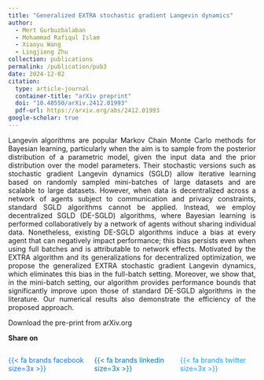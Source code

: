```yaml
---
title: "Generalized EXTRA stochastic gradient Langevin dynamics"
author: 
  - Mert Gurbuzbalaban
  - Mohammad Rafiqul Islam
  - Xiaoyu Wang 
  - Lingjiong Zhu
collection: publications
permalink: /publication/pub3
date: 2024-12-02  
citation:
  type: article-journal
  container-title: "arXiv preprint"
  doi: "10.48550/arXiv.2412.01993"
  pdf-url: https://arxiv.org/abs/2412.01993
google-scholar: true
---  
```


<p style="text-align: justify">
Langevin algorithms are popular Markov Chain Monte Carlo methods for Bayesian learning, particularly when the aim is to sample from the posterior distribution of a parametric model, given the input data and the prior distribution over the model parameters. Their stochastic versions such as stochastic gradient Langevin dynamics (SGLD) allow iterative learning based on randomly sampled mini-batches of large datasets and are scalable to large datasets. However, when data is decentralized across a network of agents subject to communication and privacy constraints, standard SGLD algorithms cannot be applied. Instead, we employ decentralized SGLD (DE-SGLD) algorithms, where Bayesian learning is performed collaboratively by a network of agents without sharing individual data. Nonetheless, existing DE-SGLD algorithms induce a bias at every agent that can negatively impact performance; this bias persists even when using full batches and is attributable to network effects. Motivated by the EXTRA algorithm and its generalizations for decentralized optimization, we propose the generalized EXTRA stochastic gradient Langevin dynamics, which eliminates this bias in the full-batch setting. Moreover, we show that, in the mini-batch setting, our algorithm provides performance bounds that significantly improve upon those of standard DE-SGLD algorithms in the literature. Our numerical results also demonstrate the efficiency of the proposed approach.
</p>  

Download the pre-print from [arXiv.org](https://arxiv.org/abs/2412.01993){target="_blank" style="text-decoration:none"}  

**Share on**  

::::{.columns}
:::{.column width="33%"}
<a href="https://www.facebook.com/sharer.php?u=https://mrislambd.github.io/publication/pub3/" target="_blank" style="color:#1877F2; text-decoration: none;">
 
{{< fa brands facebook size=3x >}}
</a>
 
:::
 
:::{.column width="33%"}
<a href="https://www.linkedin.com/sharing/share-offsite/?url=https://mrislambd.github.io/publication/pub3/" target="_blank" style="color:#0077B5; text-decoration: none;">
 
{{< fa brands linkedin size=3x >}}
</a>
 
:::
 
:::{.column width="33%"}
<a href="https://www.twitter.com/intent/tweet?url=https://mrislambd.github.io/publication/pub3/" target="_blank" style="color:#1DA1F2; text-decoration: none;">
 
{{< fa brands twitter size=3x >}}
</a>
 
:::
::::
 
<script src="https://giscus.app/client.js"
        data-repo="mrislambd/mrislambd.github.io" 
        data-repo-id="R_kgDOMV8crA"
        data-category="Announcements"
        data-category-id="DIC_kwDOMV8crM4CjbQW"
        data-mapping="pathname"
        data-strict="0"
        data-reactions-enabled="1"
        data-emit-metadata="0"
        data-input-position="bottom"
        data-theme="light"
        data-lang="en"
        crossorigin="anonymous"
        async>
</script>
 
<div id="fb-root"></div>
<script async defer crossorigin="anonymous"
 src="https://connect.facebook.net/en_US/sdk.js#xfbml=1&version=v20.0"></script>
<div class="fb-comments" data-href="https://mrislambd.github.io/publication/pub3/" data-width="750" data-numposts="5"></div>
